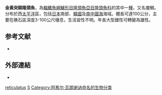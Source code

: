 {{Speciesbox
| image = 20100216 acaworld02.jpg
| image_width = 250px
| status = DD
| status_system = IUCN3.1
| genus = Semicossyphus
| species = reticulatus
| authority = [[Achille_Valenciennes|Valenciennes]], 1839
| synonyms = *''Cossyphus reticulatus''<br /><small>Valenciennes, 1839</small>
}}

'''金黃突額隆頭魚'''，為[[輻鰭魚綱|輻鰭魚綱]][[鱸形目|鱸形目]][[隆頭魚亞目|隆頭魚亞目]][[隆頭魚科|隆頭魚科]]的其中一[[種|種]]，又名瘤鯛。分布於西[[太平洋|太平洋]]區，包括[[日本|日本]]南部、[[韓國|韓國]]及[[南中國海|南中國海]]海域。體長可達100公分，主要在礁石區深度3-100公尺棲息，生活習性不明。年長大型雌性可轉變為雄性。

==参考文献==
*{{FishBase_species|genus=Semicossyphus|species=reticulatus|year=2013|month=8}}
==外部連結==
{{commons category|Semicossyphus reticulatus}}
*{{wikispecies-inline|Semicossyphus reticulatus}}
{{Taxonbar}}

[[Category:突額隆頭魚屬|reticulatus]]
[[Category:1839年描述的魚類|S]]
[[Category:阿希尔·瓦朗谢讷命名的生物分类|Category:阿希尔·瓦朗谢讷命名的生物分类]]


{{鱸形目小作品}}